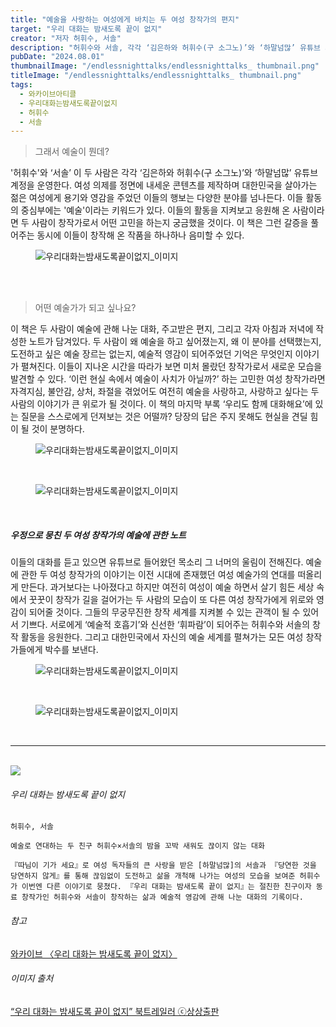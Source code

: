 ```yaml
---
title: "예술을 사랑하는 여성에게 바치는 두 여성 창작가의 편지"
target: "우리 대화는 밤새도록 끝이 없지"
creator: "저자 허휘수, 서솔"
description: "허휘수와 서솔, 각각 ‘김은하와 허휘수(구 소그노)’와 ‘하말넘많’ 유튜브 계정을 운영하며 젊은 여성에게 용기와 영감을 주었던 두 여성 창작가의 ‘예술’ 이야기!"
pubDate: "2024.08.01"
thumbnailImage: "/endlessnighttalks/endlessnighttalks_ thumbnail.png"
titleImage: "/endlessnighttalks/endlessnighttalks_ thumbnail.png"
tags:
  - 와카이브아티클
  - 우리대화는밤새도록끝이없지
  - 허휘수
  - 서솔
---
```


> 그래서 예술이 뭔데?

'허휘수'와 ‘서솔’ 이 두 사람은 각각 ‘김은하와 허휘수(구 소그노)’와 ‘하말넘많’ 유튜브 계정을 운영한다. 여성 의제를 정면에 내세운 콘텐츠를 제작하며 대한민국을 살아가는 젊은 여성에게 용기와 영감을 주었던 이들의 행보는 다양한 분야를 넘나든다. 이들 활동의 중심부에는 '예술'이라는 키워드가 있다. 이들의 활동을 지켜보고 응원해 온 사람이라면 두 사람이 창작가로서 어떤 고민을 하는지 궁금했을 것이다. 이 책은 그런 갈증을 풀어주는 동시에 이들이 창작해 온 작품을 하나하나 음미할 수 있다.

<figure>
  <img src="/endlessnighttalks/endlessnighttalks_book.jpg" alt="우리대화는밤새도록끝이없지_이미지"/>
</figure>

<br />
<br />

> 어떤 예술가가 되고 싶나요?

이 책은 두 사람이 예술에 관해 나눈 대화, 주고받은 편지, 그리고 각자 아침과 저녁에 작성한 노트가 담겨있다. 두 사람이 왜 예술을 하고 싶어졌는지, 왜 이 분야를 선택했는지, 도전하고 싶은 예술 장르는 없는지, 예술적 영감이 되어주었던 기억은 무엇인지 이야기가 펼쳐진다. 이들이 지나온 시간을 따라가 보면 미처 몰랐던 창작가로서 새로운 모습을 발견할 수 있다. ‘이런 현실 속에서 예술이 사치가 아닐까?’ 하는 고민한 여성 창작가라면 자격지심, 불안감, 상처, 좌절을 겪었어도 여전히 예술을 사랑하고, 사랑하고 싶다는 두 사람의 이야기가 큰 위로가 될 것이다. 이 책의 마지막 부록 ‘우리도 함께 대화해요’에 있는 질문을 스스로에게 던져보는 것은 어떨까? 당장의 답은 주지 못해도 현실을 견딜 힘이 될 것이 분명하다.

<figure>
  <img src="/endlessnighttalks/endlessnighttalks_content2.png" alt="우리대화는밤새도록끝이없지_이미지"/>
</figure>
<br />
<figure>
  <img src="/endlessnighttalks/endlessnighttalks_content3.png" alt="우리대화는밤새도록끝이없지_이미지"/>
</figure>

<br />

##### 우정으로 뭉친 두 여성 창작가의 예술에 관한 노트

이들의 대화를 듣고 있으면 유튜브로 들어왔던 목소리 그 너머의 울림이 전해진다. 예술에 관한 두 여성 창작가의 이야기는 이전 시대에 존재했던 여성 예술가의 연대를 떠올리게 만든다. 과거보다는 나아졌다고 하지만 여전히 여성이 예술 하면서 살기 힘든 세상 속에서 꿋꿋이 창작가 길을 걸어가는 두 사람의 모습이 또 다른 여성 창작가에게 위로와 영감이 되어줄 것이다. 그들의 무궁무진한 창작 세계를 지켜볼 수 있는 관객이 될 수 있어서 기쁘다. 서로에게 ‘예술적 호흡기’와 신선한 ‘휘파람’이 되어주는 허휘수와 서솔의 창작 활동을 응원한다. 그리고 대한민국에서 자신의 예술 세계를 펼쳐가는 모든 여성 창작가들에게 박수를 보낸다.

<figure>
  <img src="/endlessnighttalks/endlessnighttalks_content4.png" alt="우리대화는밤새도록끝이없지_이미지"/>
</figure>
<br />
<figure>
  <img src="/endlessnighttalks/endlessnighttalks_content5.png" alt="우리대화는밤새도록끝이없지_이미지"/>
</figure>

<br />

---

<br />

<div class="target_introduce">
  <img src="/endlessnighttalks/endlessnighttalks_book.jpg" />

  <div>
    <h6>우리 대화는 밤새도록 끝이 없지</h6>

    허휘수, 서솔

    예술로 연대하는 두 친구 허휘수×서솔의 밤을 꼬박 새워도 끊이지 않는 대화

    『따님이 기가 세요』로 여성 독자들의 큰 사랑을 받은 [하말넘많]의 서솔과 『당연한 것을 당연하지 않게』를 통해 끊임없이 도전하고 삶을 개척해 나가는 여성의 모습을 보여준 허휘수가 이번엔 다른 이야기로 뭉쳤다. 『우리 대화는 밤새도록 끝이 없지』는 절친한 친구이자 동료 창작가인 허휘수와 서솔이 창작하는 삶과 예술적 영감에 관해 나눈 대화의 기록이다.
  </div>
</div>

<div class="relations">
  <h6>참고</h6>
  <a href="https://www.womynarchive.com?s=우리 대화는 밤새도록 끝이 없지" target="_blank">
    와카이브 〈우리 대화는 밤새도록 끝이 없지〉
  </a>
  <br />
  <h6>이미지 출처</h6>
  <a href="https://youtu.be/8uw76LAK5FI?si=GkWF69L3_5xiR6UF" target="_blank">
    “우리 대화는 밤새도록 끝이 없지”  북트레일러 ⓒ상상출판
  </a>
</div>
